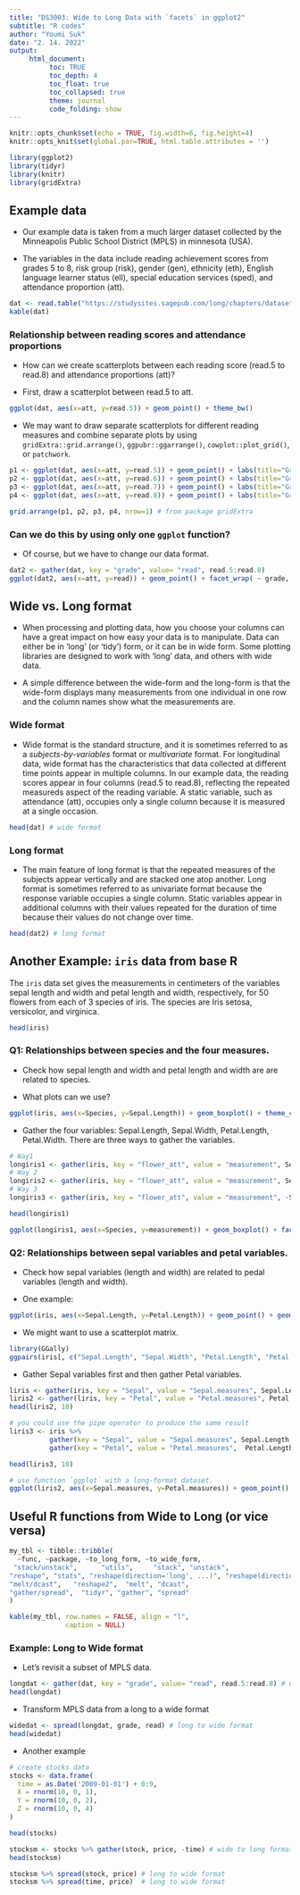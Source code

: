 ```yaml
---
title: "DS3003: Wide to Long Data with `facets` in ggplot2"
subtitle: "R codes"
author: "Youmi Suk"
date: "2. 14. 2022"
output:
     html_document:
          toc: TRUE
          toc_depth: 4
          toc_float: true
          toc_collapsed: true
          theme: journal
          code_folding: show
---
```


```r
knitr::opts_chunk$set(echo = TRUE, fig.width=6, fig.height=4)
knitr::opts_knit$set(global.par=TRUE, html.table.attributes = '')

library(ggplot2)
library(tidyr)
library(knitr)
library(gridExtra)
```

## Example data 

- Our example data is taken from a much larger dataset collected by the Minneapolis Public School District (MPLS) in minnesota (USA).

- The variables in the data include reading achievement scores from grades 5 to 8, risk group (risk), gender (gen), ethnicity (eth), English language learner status (ell), special education services (sped), and attendance proportion (att).

```r
dat <- read.table("https://studysites.sagepub.com/long/chapters/datasets/82689_01ds2.txt", header=TRUE) # load reading 
kable(dat)
```


### Relationship between reading scores and attendance proportions

- How can we create scatterplots between each reading score (read.5 to read.8) and attendance proportions (att)?

- First, draw a scatterplot between read.5 to att.

```r
ggplot(dat, aes(x=att, y=read.5)) + geom_point() + theme_bw()
```


- We may want to draw separate scatterplots for different reading measures and combine separate plots by using `gridExtra::grid.arrange()`, `ggpubr::ggarrange()`, `cowplot::plot_grid()`, or `patchwork`.

```r
p1 <- ggplot(dat, aes(x=att, y=read.5)) + geom_point() + labs(title="Grade 5") + theme_bw()
p2 <- ggplot(dat, aes(x=att, y=read.6)) + geom_point() + labs(title="Grade 6") + theme_bw()
p3 <- ggplot(dat, aes(x=att, y=read.7)) + geom_point() + labs(title="Grade 7") + theme_bw()
p4 <- ggplot(dat, aes(x=att, y=read.8)) + geom_point() + labs(title="Grade 8") + theme_bw()

grid.arrange(p1, p2, p3, p4, nrow=1) # from package gridExtra
```

### Can we do this by using only one `ggplot` function?

- Of course, but we have to change our data format.

```r
dat2 <- gather(dat, key = "grade", value= "read", read.5:read.8)
ggplot(dat2, aes(x=att, y=read)) + geom_point() + facet_wrap( ~ grade, nrow=1) + theme_bw()
```


## Wide vs. Long format

- When processing and plotting data, how you choose your columns can have a great impact on how easy your data is to manipulate. Data can either be in ‘long’ (or ‘tidy’) form, or it can be in wide form. Some plotting libraries are designed to work with ‘long’ data, and others with wide data.

- A simple difference between the wide-form and the long-form is that the wide-form displays many measurements from one individual in one row and the column names show what the measurements are.


### Wide format

- Wide format is the standard structure, and it is sometimes referred to as a *subjects-by-variables* format or *multivariate* format. For longitudinal data, wide format has the characteristics that data collected at different time points appear in multiple columns. In our example data, the reading scores appear in four columns (read.5 to read.8), reflecting the repeated measureds aspect of the reading variable. A static variable, such as attendance (att), occupies only a single column because it is measured at a single occasion. 

```r
head(dat) # wide format
```

### Long format

- The main feature of long format is that the repeated measures of the subjects appear vertically and are stacked one atop another. Long format is sometimes referred to as univariate format because the response variable occupies a single column. Static variables appear in additional columns with their values repeated for the duration of time because their values do not change over time.

```r
head(dat2) # long format
```

## Another Example:  `iris` data from base R

The `iris` data set gives the measurements in centimeters of the variables sepal length and width and petal length and width, respectively, for 50 flowers from each of 3 species of iris. The species are Iris setosa, versicolor, and virginica.


```r
head(iris)
```

### Q1: Relationships between species and the four measures.

- Check how sepal length and width and petal length and width are  are related to species.

- What plots can we use?

```r
ggplot(iris, aes(x=Species, y=Sepal.Length)) + geom_boxplot() + theme_classic()
```

- Gather the four variables: Sepal.Length, Sepal.Width, Petal.Length, Petal.Width. There are three ways to gather the variables. 

```r
# Way1 
longiris1 <- gather(iris, key = "flower_att", value = "measurement", Sepal.Length, Sepal.Width, Petal.Length, Petal.Width)
# Way 2
longiris2 <- gather(iris, key = "flower_att", value = "measurement", Sepal.Length:Petal.Width)
# Way 3
longiris3 <- gather(iris, key = "flower_att", value = "measurement", -Species)

head(longiris1)
```

```r
ggplot(longiris1, aes(x=Species, y=measurement)) + geom_boxplot() + facet_grid(~ flower_att) + theme_classic()
```

### Q2: Relationships between sepal variables and petal variables.

- Check how sepal variables (length and width) are related to pedal variables (length and width). 

- One example: 

```r
ggplot(iris, aes(x=Sepal.Length, y=Petal.Length)) + geom_point() + geom_smooth(method="loess", formula = y ~ x, se =F) + theme_bw()
```

- We might want to use a scatterplot matrix.

```r
library(GGally)
ggpairs(iris[, c("Sepal.Length", "Sepal.Width", "Petal.Length", "Petal.Width")])
```

- Gather Sepal variables first and then gather Petal variables.

```r
liris <- gather(iris, key = "Sepal", value = "Sepal.measures", Sepal.Length, Sepal.Width)
liris2 <- gather(liris, key = "Petal", value = "Petal.measures", Petal.Length, Petal.Width)
head(liris2, 10)

# you could use the pipe operator to produce the same result
liris3 <- iris %>% 
          gather(key = "Sepal", value = "Sepal.measures", Sepal.Length, Sepal.Width) %>% 
          gather(key = "Petal", value = "Petal.measures",  Petal.Length, Petal.Width)

head(liris3, 10)

# use function `ggplot` with a long-format dataset.
ggplot(liris2, aes(x=Sepal.measures, y=Petal.measures)) + geom_point() + facet_grid(Petal ~ Sepal) + geom_smooth(method="loess", formula = y ~ x, se =F) + theme_bw()   
```

## Useful R functions from Wide to Long (or vice versa)

```r
my_tbl <- tibble::tribble(
  ~func, ~package, ~to_long_form, ~to_wide_form,
 "stack/unstack",      "utils",     "stack", "unstack",
"reshape", "stats", "reshape(direction='long', ...)", "reshape(direction='wide', ...)",
"melt/dcast", 	"reshape2",  "melt", "dcast",
"gather/spread",  "tidyr", "gather", "spread"
)

kable(my_tbl, row.names = FALSE, align = "l",
              caption = NULL)
```

### Example: Long to Wide format

- Let's revisit a subset of MPLS data.

```r
longdat <- gather(dat, key = "grade", value= "read", read.5:read.8) # wide to long format
head(longdat)
```

- Transform MPLS data from a long to a wide format

```r
widedat <- spread(longdat, grade, read) # long to wide format
head(widedat)
```

- Another example

```r
# create stocks data
stocks <- data.frame(
  time = as.Date('2009-01-01') + 0:9,
  X = rnorm(10, 0, 1),
  Y = rnorm(10, 0, 2),
  Z = rnorm(10, 0, 4)
)

head(stocks)

stocksm <- stocks %>% gather(stock, price, -time) # wide to long format
head(stocksm)

stocksm %>% spread(stock, price) # long to wide format
stocksm %>% spread(time, price)  # long to wide format
```



